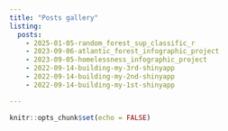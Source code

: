 ```yaml
---
title: "Posts gallery"
listing:
  posts:
    - 2025-01-05-random_forest_sup_classific_r
    - 2023-09-06-atlantic_forest_infographic_project
    - 2023-09-05-homelessness_infographic_project
    - 2022-09-14-building-my-3rd-shinyapp
    - 2022-09-14-building-my-2nd-shinyapp
    - 2022-09-14-building-my-1st-shinyapp

---
```


```r
knitr::opts_chunk$set(echo = FALSE)
```

<!-- adding share buttons on the right side of the page -->
<!-- AddToAny BEGIN -->
<div class="a2a_kit a2a_kit_size_32 a2a_floating_style a2a_vertical_style" style="right:0px; top:150px; data-a2a-url="https://souzayuri.github.io/" data-a2a-title="Yuri Souza">
<a class="a2a_button_twitter"></a>
</div>
<script>
var a2a_config = a2a_config || {};
a2a_config.onclick = 1;
</script>
<script async src="https://static.addtoany.com/menu/page.js"></script>
<!-- AddToAny END -->